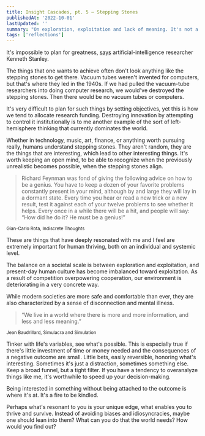 ```yaml
---
title: Insight Cascades, pt. 5 — Stepping Stones
publishedAt: '2022-10-01'
lastUpdated: ''
summary: "On exploration, exploitation and lack of meaning. It's not a malfunction, it's a signal."
tags: ['reflections']
---
```


It's impossible to plan for greatness, [says](https://www.goodreads.com/en/book/show/25670869-why-greatness-cannot-be-planned)
artificial-intelligence researcher Kenneth Stanley.

The things that one wants to achieve often don't look anything like the stepping stones to get there.
Vacuum tubes weren't invented for computers, but that's where they led in the 1940s. If we had pulled the vacuum-tube researchers
into doing computer research, we would've destroyed the stepping stones. Then there would be no vacuum tubes or computers.

It's very difficult to plan for such things by setting objectives, yet this is how we tend to allocate research funding. Destroying
innovation by attempting to control it institutionally is to me another example of the sort of left-hemisphere thinking
that currently dominates the world.

Whether in technology, music, art, finance, or anything worth pursuing really, humans understand stepping stones. They aren't random,
they are the things that are interesting, which lead to other interesting things. It's worth keeping an open mind, to be able to
recognize when the previously unrealistic becomes possible, when the stepping stones align.

> Richard Feynman was fond of giving the following advice on how to be a genius. You have to keep a dozen of your favorite problems
> constantly present in your mind, although by and large they will lay in a dormant state. Every time you hear or read a new trick
> or a new result, test it against each of your twelve problems to see whether it helps.
> Every once in a while there will be a hit, and people will say: “How did he do it? He must be a genius!”

<small>Gian-Carlo Rota, Indiscrete Thoughts</small>

These are things that have deeply resonated with me and I feel are extremely important for human thriving,
both on an individual and systemic level.

The balance on a societal scale is between exploration and exploitation, and present-day human culture has become
imbalanced toward exploitation. As a result of competition overpowering cooperation,
our environment is deteriorating in a very concrete way.

While modern societies are more safe and comfortable than ever, they are also characterized by
a sense of disconnection and mental illness.

> “We live in a world where there is more and more information, and less and less meaning.”

<small>Jean Baudrillard, Simulacra and Simulation</small>

Tinker with life's variables, see what's possible. This is especially true if there's little investment of time or money needed and the consequences
of a negative outcome are small. Little bets, easily reversible, honoring what's interesting. Sometimes it's just a distraction, sometimes something else.
Keep a broad funnel, but a tight filter. If you have a tendency to overanalyze things like me, it's worthwhile to speed up your decision-making.

Being interested in something without being attached to the outcome is where it's at. It's a fire to be kindled.

Perhaps what's resonant to you is your unique edge, what enables you to thrive and survive. Instead of avoiding biases and idiosyncracies,
maybe one should lean into them? What can you do that the world needs? How would you find out?
